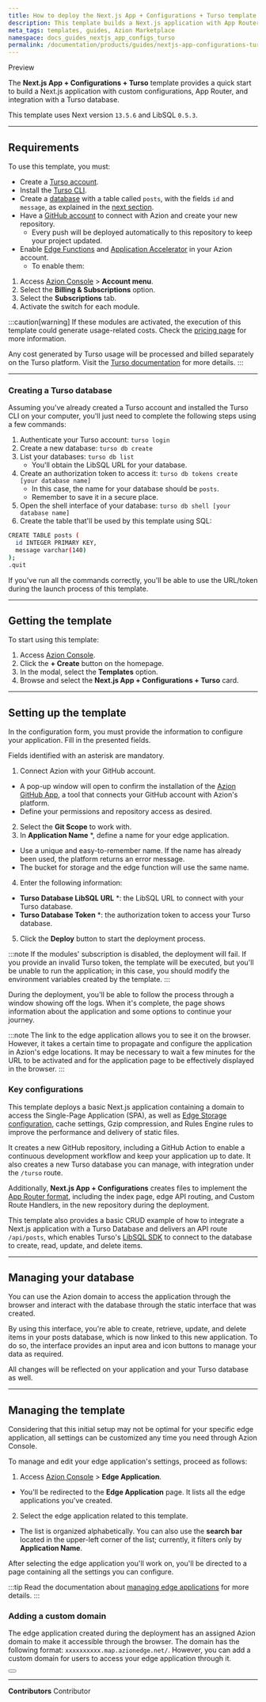 ```yaml
---
title: How to deploy the Next.js App + Configurations + Turso template
description: This template builds a Next.js application with App Router, custom configurations, and support for Turso Databases.
meta_tags: templates, guides, Azion Marketplace
namespace: docs_guides_nextjs_app_configs_turso
permalink: /documentation/products/guides/nextjs-app-configurations-turso/
---
```



<Badge variant="accent">
Preview
</Badge>

The **Next.js App + Configurations + Turso** template provides a quick start to build a Next.js application with custom configurations, App Router, and integration with a Turso database.

This template uses Next version `13.5.6` and LibSQL `0.5.3`.

---

## Requirements

To use this template, you must:

- Create a [Turso account](https://accounts.turso.tech/sign-up).
- Install the [Turso CLI](https://docs.turso.tech/cli/introduction).
- Create a [database](https://docs.turso.tech/quickstart) with a table called `posts`, with the fields `id` and `message`, as explained in the [next section](#creating-a-turso-database).
- Have a [GitHub account](https://github.com/signup) to connect with Azion and create your new repository.
  - Every push will be deployed automatically to this repository to keep your project updated.
- Enable [Edge Functions](/en/documentation/products/build/edge-application/edge-functions/) and [Application Accelerator](/en/documentation/products/build/edge-application/application-accelerator/) in your Azion account.
  - To enable them:

1. Access [Azion Console](/en/documentation/products/guides/how-to-access-azion-console/) > **Account menu**.
2. Select the **Billing & Subscriptions** option.
3. Select the **Subscriptions** tab.
4. Activate the switch for each module.

:::caution[warning]
If these modules are activated, the execution of this template could generate usage-related costs. Check the [pricing page](/en/documentation/products/pricing/) for more information.

Any cost generated by Turso usage will be processed and billed separately on the Turso platform. Visit the [Turso documentation](https://docs.turso.tech/introduction) for more details.
:::

---

### Creating a Turso database

Assuming you've already created a Turso account and installed the Turso CLI on your computer, you'll just need to complete the following steps using a few commands:

1. Authenticate your Turso account: `turso login`
2. Create a new database: `turso db create`
3. List your databases: `turso db list`
    - You'll obtain the LibSQL URL for your database.
4. Create an authorization token to access it: `turso db tokens create [your database name]`
    - In this case, the name for your database should be `posts`.
    - Remember to save it in a secure place.
5. Open the shell interface of your database: `turso db shell [your database name]`
6. Create the table that'll be used by this template using SQL:

```bash
CREATE TABLE posts (
  id INTEGER PRIMARY KEY,
  message varchar(140)
);
.quit
```

If you've run all the commands correctly, you'll be able to use the URL/token during the launch process of this template.

---

## Getting the template

To start using this template:

1. Access [Azion Console](https://console.azion.com/).
2. Click the **+ Create** button on the homepage.
3. In the modal, select the **Templates** option.
4. Browse and select the **Next.js App + Configurations + Turso** card.

---

## Setting up the template

In the configuration form, you must provide the information to configure your application. Fill in the presented fields. 

Fields identified with an asterisk are mandatory.

1. Connect Azion with your GitHub account.
- A pop-up window will open to confirm the installation of the [Azion GitHub App](https://www.azion.com/en/documentation/products/guides/azion-github-app/), a tool that connects your GitHub account with Azion's platform.
- Define your permissions and repository access as desired.
2. Select the **Git Scope** to work with.
3. In **Application Name** *, define a name for your edge application.
- Use a unique and easy-to-remember name. If the name has already been used, the platform returns an error message.
- The bucket for storage and the edge function will use the same name.
4. Enter the following information:
- **Turso Database LibSQL URL** *: the LibSQL URL to connect with your Turso database.
- **Turso Database Token** *: the authorization token to access your Turso database.
5. Click the **Deploy** button to start the deployment process.

:::note
If the modules' subscription is disabled, the deployment will fail. If you provide an invalid Turso token, the template will be executed, but you'll be unable to run the application; in this case, you should modify the environment variables created by the template.
:::

During the deployment, you'll be able to follow the process through a window showing off the logs. When it's complete, the page shows information about the application and some options to continue your journey.

:::note
The link to the edge application allows you to see it on the browser. However, it takes a certain time to propagate and configure the application in Azion's edge locations. It may be necessary to wait a few minutes for the URL to be activated and for the application page to be effectively displayed in the browser.
:::

### Key configurations

This template deploys a basic Next.js application containing a domain to access the Single-Page Application (SPA), as well as [Edge Storage configuration](/en/documentation/products/store/edge-storage/), cache settings, Gzip compression, and Rules Engine rules to improve the performance and delivery of static files.

It creates a new GitHub repository, including a GitHub Action to enable a continuous development workflow and keep your application up to date. It also creates a new Turso database you can manage, with integration under the `/turso` route.

Additionally, **Next.js App + Configurations** creates files to implement the [App Router format](https://nextjs.org/docs/app), including the index page, edge API routing, and Custom Route Handlers, in the new repository during the deployment.

This template also provides a basic CRUD example of how to integrate a Next.js application with a Turso Database and delivers an API route `/api/posts`, which enables Turso's [LibSQL SDK](https://github.com/tursodatabase/libsql) to connect to the database to create, read, update, and delete items.

---

## Managing your database

You can use the Azion domain to access the application through the browser and interact with the database through the static interface that was created.

By using this interface, you're able to create, retrieve, update, and delete items in your posts database, which is now linked to this new application. To do so, the interface provides an input area and icon buttons to manage your data as required.

All changes will be reflected on your application and your Turso database as well.

---

## Managing the template

Considering that this initial setup may not be optimal for your specific edge application, all settings can be customized any time you need through Azion Console.

To manage and edit your edge application's settings, proceed as follows:

1. Access [Azion Console](/en/documentation/products/guides/how-to-access-azion-console/) > **Edge Application**.
- You'll be redirected to the **Edge Application** page. It lists all the edge applications you've created. 
2. Select the edge application related to this template. 
- The list is organized alphabetically. You can also use the **search bar** located in the upper-left corner of the list; currently, it filters only by **Application Name**.

After selecting the edge application you'll work on, you'll be directed to a page containing all the settings you can configure.

:::tip
Read the documentation about [managing edge applications](/en/documentation/products/edge-application/first-steps/) for more details.
:::

### Adding a custom domain

The edge application created during the deployment has an assigned Azion domain to make it accessible through the browser. The domain has the following format: `xxxxxxxxxx.map.azionedge.net/`. However, you can add a custom domain for users to access your edge application through it.


<Button href="/en/documentation/products/guides/configure-a-domain/" text="go to configuring a domain guide" variant="secondary"> 

</Button>

---


**Contributors** <ContributorList>Contributor</ContributorList>

